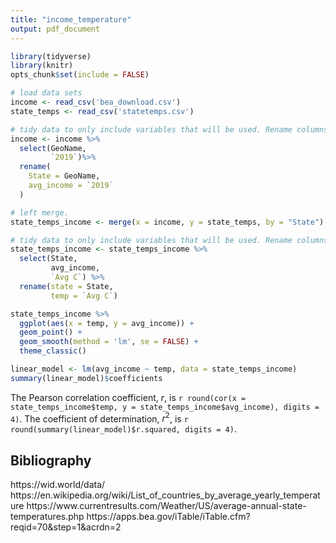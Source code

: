 ```yaml
---
title: "income_temperature"
output: pdf_document
---
```


```r
library(tidyverse)
library(knitr)
opts_chunk$set(include = FALSE)
```

```r
# load data sets
income <- read_csv('bea_download.csv')
state_temps <- read_csv('statetemps.csv')
```

```r
# tidy data to only include variables that will be used. Rename columns.
income <- income %>% 
  select(GeoName,
         `2019`)%>%
  rename(
    State = GeoName,
    avg_income = `2019`
  )
```

```r
# left merge.
state_temps_income <- merge(x = income, y = state_temps, by = "State")
```

```r
# tidy data to only include variables that will be used. Rename columns.
state_temps_income <- state_temps_income %>% 
  select(State,
         avg_income,
         `Avg C`) %>% 
  rename(state = State,
         temp = `Avg C`)
```

```r
state_temps_income %>%
  ggplot(aes(x = temp, y = avg_income)) +
  geom_point() + 
  geom_smooth(method = 'lm', se = FALSE) +
  theme_classic()
```

```r
linear_model <- lm(avg_income ~ temp, data = state_temps_income)
summary(linear_model)$coefficients
```

The Pearson correlation coefficient, $r$, is `r round(cor(x = state_temps_income$temp, y = state_temps_income$avg_income), digits = 4)`. The coefficient of determination, $r^2$, is `r round(summary(linear_model)$r.squared, digits = 4)`.

## Bibliography

https://wid.world/data/
https://en.wikipedia.org/wiki/List_of_countries_by_average_yearly_temperature
https://www.currentresults.com/Weather/US/average-annual-state-temperatures.php
https://apps.bea.gov/iTable/iTable.cfm?reqid=70&step=1&acrdn=2